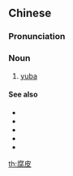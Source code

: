 ==Chinese==
{{zh-forms}}

===Pronunciation===
{{zh-pron
|m=fǔpí
|c=fu6 pei4
|cat=n
}}

===Noun===
{{zh-noun}}

# [[yuba]]

====See also====
* {{zh-l|豆包}}
* {{zh-l|腐竹}}
* {{zh-l|豆雞}}
* {{zh-l|素雞}}
* {{zh-l|豆腐}}

[[th:腐皮]]
